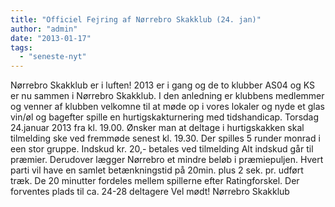 ```yaml
---
title: "Officiel Fejring af Nørrebro Skakklub (24. jan)"
author: "admin"
date: "2013-01-17"
tags: 
  - "seneste-nyt"
---
```


Nørrebro Skakklub er i luften! 2013 er i gang og de to klubber AS04 og KS er nu sammen i Nørrebro Skakklub. I den anledning er klubbens medlemmer og venner af klubben velkomne til at møde op i vores lokaler og nyde et glas vin/øl og bagefter spille en hurtigskakturnering med tidshandicap. Torsdag 24.januar 2013 fra kl. 19.00. Ønsker man at deltage i hurtigskakken skal tilmelding ske ved fremmøde senest kl. 19.30. Der spilles 5 runder monrad i een stor gruppe. Indskud kr. 20,- betales ved tilmelding Alt indskud går til præmier. Derudover lægger Nørrebro et mindre beløb i præmiepuljen. Hvert parti vil have en samlet betænkningstid på 20min. plus 2 sek. pr. udført træk. De 20 minutter fordeles mellem spillerne efter Ratingforskel. Der forventes plads til ca. 24-28 deltagere Vel mødt! Nørrebro Skakklub
